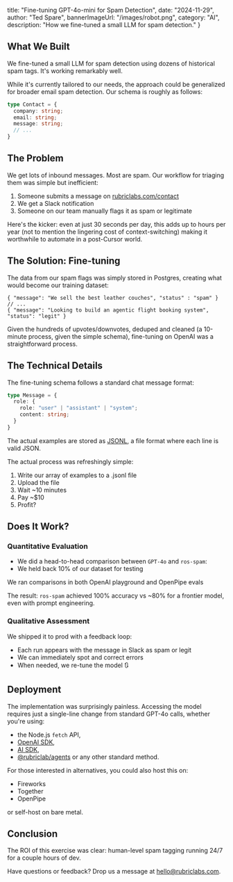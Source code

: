   title: "Fine-tuning GPT-4o-mini for Spam Detection",
  date: "2024-11-29",
  author: "Ted Spare",
  bannerImageUrl: "/images/robot.png",
  category: "AI",
  description: "How we fine-tuned a small LLM for spam detection."
}

## What We Built

We fine-tuned a small LLM for spam detection using dozens of historical spam tags. It's working remarkably well.

While it's currently tailored to our needs, the approach could be generalized for broader email spam detection. Our schema is roughly as follows:

```ts
type Contact = {
  company: string;
  email: string;
  message: string;
  // ...
}
```

## The Problem

We get lots of inbound messages. Most are spam. Our workflow for triaging them was simple but inefficient:

1. Someone submits a message on [rubriclabs.com/contact](http://rubriclabs.com/contact)
2. We get a Slack notification
3. Someone on our team manually flags it as spam or legitimate

Here's the kicker: even at just 30 seconds per day, this adds up to hours per year (not to mention the lingering cost of context-switching) making it worthwhile to automate in a post-Cursor world.

## The Solution: Fine-tuning

The data from our spam flags was simply stored in Postgres, creating what would become our training dataset:

```jsonl
{ "message": "We sell the best leather couches", "status" : "spam" }
// ...
{ "message": "Looking to build an agentic flight booking system", "status": "legit" }
```

Given the hundreds of upvotes/downvotes, deduped and cleaned (a 10-minute process, given the simple schema), fine-tuning on OpenAI was a straightforward process.

## The Technical Details

The fine-tuning schema follows a standard chat message format:

```ts
type Message = {
  role: {
    role: "user" | "assistant" | "system";
    content: string;
  }
}
```
The actual examples are stored as [JSONL](https://jsonlines.org/), a file format where each line is valid JSON.

The actual process was refreshingly simple:

1. Write our array of examples to a .jsonl file
2. Upload the file
3. Wait ~10 minutes
4. Pay ~$10
5. Profit?

## Does It Work?

### Quantitative Evaluation

- We did a head-to-head comparison between `GPT-4o` and `ros-spam`:
- We held back 10% of our dataset for testing

We ran comparisons in both OpenAI playground and OpenPipe evals 

The result: `ros-spam` achieved 100% accuracy vs ~80% for a frontier model, even with prompt engineering.

### Qualitative Assessment

We shipped it to prod with a feedback loop:

- Each run appears with the message in Slack as spam or legit
- We can immediately spot and correct errors
- When needed, we re-tune the model 🔃

## Deployment

The implementation was surprisingly painless. Accessing the model requires just a single-line change from standard GPT-4o calls, whether you're using:

- the Node.js `fetch` API,
- [OpenAI SDK](https://platform.openai.com/docs/libraries),
- [AI SDK](https://sdk.vercel.ai/docs/introduction),
- [@rubriclab/agents](https://github.com/rubriclab/agents) or any other standard method.

For those interested in alternatives, you could also host this on:

- Fireworks
- Together
- OpenPipe

or self-host on bare metal.

## Conclusion

The ROI of this exercise was clear: human-level spam tagging running 24/7 for a couple hours of dev.

Have questions or feedback? Drop us a message at [hello@rubriclabs.com](mailto:hello@rubriclabs.com).